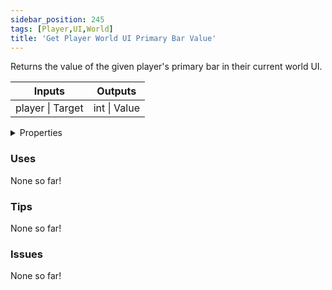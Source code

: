 ```yaml
---
sidebar_position: 245
tags: [Player,UI,World]
title: 'Get Player World UI Primary Bar Value'
---
```


Returns the value of the given player's primary bar in their current world UI.



<IChip uuid="84f241f5-fa59-43a3-9b2d-029b831e9275"/>

<table><thead><tr><th>Inputs</th><th>Outputs</th></tr></thead><tbody><tr><td>player | Target</td><td>int | Value</td></tr></tbody></table>

<details>
  <summary>Properties</summary>
  <div>
    <div>
    <table>
      <tbody>
        <tr>
          <td>Is beta required?</td>
          <td>No</td>
        </tr>
        <tr>
          <td>Is chip a trolling risk?</td>
          <td>No</td>
        </tr>
        <tr>
          <td>Is chip a role assignment risk?</td>
          <td>No</td>
        </tr>
        <tr>
          <td>Chip UUID</td>
          <td>84f241f5-fa59-43a3-9b2d-029b831e9275</td>
        </tr>
        <tr>
          <td>Room availability</td>
          <td>Available everywhere</td>
        </tr>
      </tbody>
    </table>
    </div>
  </div>
</details>

### Uses

None so far!

### Tips

None so far!

### Issues

None so far!
